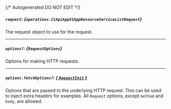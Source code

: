 {/* Autogenerated DO NOT EDIT  */}

##### `request`: *{`operations.C1ApiAppV1AppResourceServiceListRequest`}*
The request object to use for the request.

<Collapsible openLabel={Labels.showProperties} closeLabel={Labels.hideProperties}>
  <C1ApiAppV1AppResourceServiceListRequest />
</Collapsible>

---
##### `options?`: *{`RequestOptions`}*
Options for making HTTP requests.

---
##### `options.fetchOptions?`: [*{ `RequestInit` }*](https://developer.mozilla.org/en-US/docs/Web/API/Request/Request#options)
Options that are passed to the underlying HTTP request. This can be used to inject extra headers for examples. All `Request` options, except `method` and `body`, are allowed.

